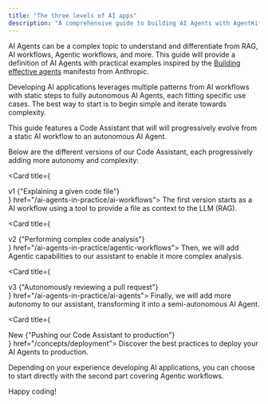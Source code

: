 ```yaml
---
title: "The three levels of AI apps"
description: "A comprehensive guide to building AI Agents with AgentKit"
---
```


AI Agents can be a complex topic to understand and differentiate from RAG, AI workflows, Agentic workflows, and more.
This guide will provide a definition of AI Agents with practical examples inspired by the [Building effective agents](https://www.anthropic.com/research/building-effective-agents) manifesto from Anthropic.



Developing AI applications leverages multiple patterns from AI workflows with static steps to fully autonomous AI Agents, each fitting specific use cases.
The best way to start is to begin simple and iterate towards complexity.

This guide features a Code Assistant that will will progressively evolve from a static AI workflow to an autonomous AI Agent.

Below are the different versions of our Code Assistant, each progressively adding more autonomy and complexity:

<Card title={<div className="flex items-center gap-2"><span className="border-primary dark:border-primary-light bg-primary/10 text-primary text-xs dark:text-primary-light dark:bg-primary-light/10 rounded-xl px-2 py-1">v1</span> {"Explaining a given code file"}</div>} href="/ai-agents-in-practice/ai-workflows">
The first version starts as a AI workflow using a tool to provide a file as context to the LLM (RAG).
</Card>

<Card title={<div className="flex items-center gap-2"><span className="border-primary dark:border-primary-light bg-primary/10 text-primary text-xs dark:text-primary-light dark:bg-primary-light/10 rounded-xl px-2 py-1">v2</span> {"Performing complex code analysis"}</div>} href="/ai-agents-in-practice/agentic-workflows">
 Then, we will add Agentic capabilities to our assistant to enable it more complex analysis.
</Card>

<Card title={<div className="flex items-center gap-2"><span className="border-primary dark:border-primary-light bg-primary/10 text-primary text-xs dark:text-primary-light dark:bg-primary-light/10 rounded-xl px-2 py-1">v3</span> {"Autonomously reviewing a pull request"}</div>} href="/ai-agents-in-practice/ai-agents">
Finally, we will add more autonomy to our assistant, transforming it into a semi-autonomous AI Agent.
</Card>

<Card title={<div className="flex items-center gap-2"><span className="border-primary dark:border-primary-light bg-primary/10 text-primary text-xs dark:text-primary-light dark:bg-primary-light/10 rounded-xl px-2 py-1">New</span> {"Pushing our Code Assistant to production"}</div>} href="/concepts/deployment">
Discover the best practices to deploy your AI Agents to production.
</Card>


Depending on your experience developing AI applications, you can choose to start directly with the second part covering Agentic workflows.

Happy coding!



